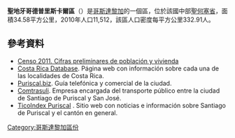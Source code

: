 
'''聖地牙哥德普里斯卡爾區'''（{{lang-es|Santiago de Puriscal}}）是[[哥斯達黎加|哥斯達黎加]]的一個區，位於該國中部[[聖何塞省_(哥斯達黎加)|聖何塞省]]，面積34.58平方公里，2010年人口11,512，該區人口密度每平方公里332.91人。

==參考資料==
*[http://www.inec.go.cr/A/MS/Censos/Censo%202011/Cifras%20preliminares/01.%20Cifras%20preliminares%20de%20Poblaci%C3%B3n%20y%20Vivienda.pdf Censo 2011. Cifras preliminares de población y vivienda]{{dead link|date=2018年1月 |bot=InternetArchiveBot |fix-attempted=yes }}
* [https://web.archive.org/web/20150923210846/http://www.costaricadatabase.com/crdb/city.asp?action=2&q=SANTIAGO&b=PURISCAL&p=1 Costa Rica Database]. Página web con información sobre cada una de las localidades de Costa Rica.
* [https://web.archive.org/web/20150222150934/http://www.puriscal.biz/ Puriscal.biz]. Guía telefónica y comercial de la ciudad.
* [https://web.archive.org/web/20150404001234/http://www.comtrasuli.com/ Comtrasuli]. Empresa encargada del transporte público entre la ciudad de Santiago de Puriscal y San José.
* [http://www.ticoindex.com/puriscal/index.html TicoIndex Puriscal] {{Wayback|url=http://www.ticoindex.com/puriscal/index.html |date=20190810205544 }}. Sitio web con noticias e información sobre Santiago de Puriscal y el cantón en general.

{{CostaRica-geo-stub}}
[[Category:哥斯達黎加區份|Category:哥斯達黎加區份]]